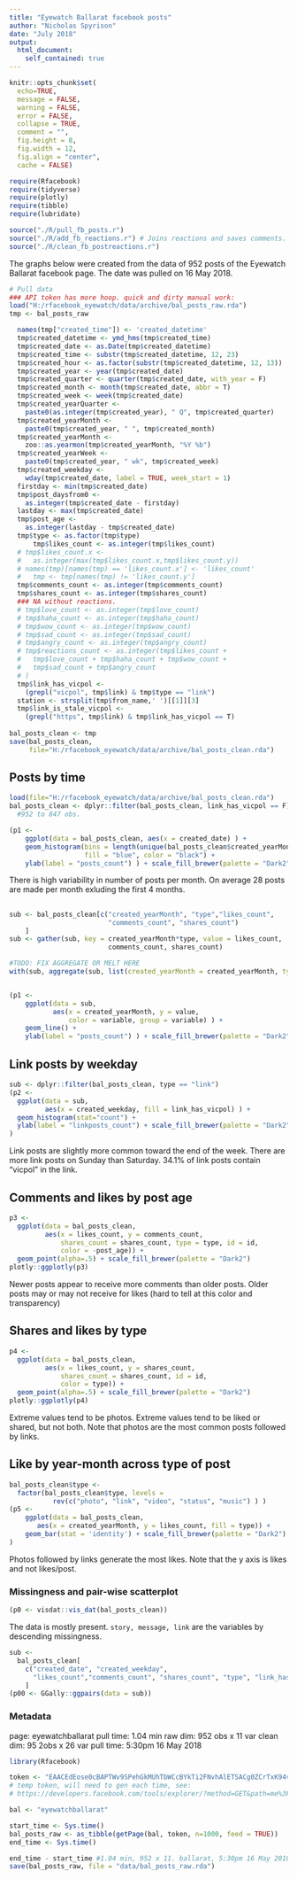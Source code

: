 ```yaml
---
title: "Eyewatch Ballarat facebook posts"
author: "Nicholas Spyrison"
date: "July 2018"
output: 
  html_document:
    self_contained: true
---
```

```r
knitr::opts_chunk$set(
  echo=TRUE,
  message = FALSE,
  warning = FALSE,
  error = FALSE, 
  collapse = TRUE,
  comment = "",
  fig.height = 8,
  fig.width = 12,
  fig.align = "center",
  cache = FALSE)

require(Rfacebook)
require(tidyverse)
require(plotly)
require(tibble)
require(lubridate)

source("./R/pull_fb_posts.r")
source("./R/add_fb_reactions.r") # Joins reactions and saves comments.
source("./R/clean_fb_postreactions.r")
```

The graphs below were created from the data of 952 posts of the Eyewatch Ballarat facebook page. The date was pulled on 16 May 2018.

```r
# Pull data
### API token has more hoop. quick and dirty manual work:
load("H:/rfacebook_eyewatch/data/archive/bal_posts_raw.rda")
tmp <- bal_posts_raw

  names(tmp["created_time"]) <- 'created_datetime'
  tmp$created_datetime <- ymd_hms(tmp$created_time)
  tmp$created_date <- as.Date(tmp$created_datetime)
  tmp$created_time <- substr(tmp$created_datetime, 12, 23)
  tmp$created_hour <- as.factor(substr(tmp$created_datetime, 12, 13))
  tmp$created_year <- year(tmp$created_date)
  tmp$created_quarter <- quarter(tmp$created_date, with_year = F)
  tmp$created_month <- month(tmp$created_date, abbr = T)
  tmp$created_week <- week(tmp$created_date)
  tmp$created_yearQuarter <- 
    paste0(as.integer(tmp$created_year), " Q", tmp$created_quarter)
  tmp$created_yearMonth <- 
    paste0(tmp$created_year, " ", tmp$created_month)
  tmp$created_yearMonth <- 
    zoo::as.yearmon(tmp$created_yearMonth, "%Y %b")
  tmp$created_yearWeek <- 
    paste0(tmp$created_year, " wk", tmp$created_week)
  tmp$created_weekday <- 
    wday(tmp$created_date, label = TRUE, week_start = 1)
  firstday <- min(tmp$created_date)
  tmp$post_daysfrom0 <- 
    as.integer(tmp$created_date - firstday)
  lastday <- max(tmp$created_date)
  tmp$post_age <- 
    as.integer(lastday - tmp$created_date)
  tmp$type <- as.factor(tmp$type)
      tmp$likes_count <- as.integer(tmp$likes_count)
  # tmp$likes_count.x <- 
  #   as.integer(max(tmp$likes_count.x,tmp$likes_count.y))
  # names(tmp)[names(tmp) == 'likes_count.x'] <- 'likes_count'
  #   tmp <- tmp[names(tmp) != 'likes_count.y']
  tmp$comments_count <- as.integer(tmp$comments_count)
  tmp$shares_count <- as.integer(tmp$shares_count)
  ### NA without reactions.
  # tmp$love_count <- as.integer(tmp$love_count)
  # tmp$haha_count <- as.integer(tmp$haha_count)
  # tmp$wow_count <- as.integer(tmp$wow_count)
  # tmp$sad_count <- as.integer(tmp$sad_count)
  # tmp$angry_count <- as.integer(tmp$angry_count)
  # tmp$reactions_count <- as.integer(tmp$likes_count + 
  #   tmp$love_count + tmp$haha_count + tmp$wow_count + 
  #   tmp$sad_count + tmp$angry_count
  # )
  tmp$link_has_vicpol <- 
    (grepl("vicpol", tmp$link) & tmp$type == "link")
  station <- strsplit(tmp$from_name,' ')[[1]][3]
  tmp$link_is_stale_vicpol <- 
    (grepl("https", tmp$link) & tmp$link_has_vicpol == T)
  
bal_posts_clean <- tmp
save(bal_posts_clean,
     file="H:/rfacebook_eyewatch/data/archive/bal_posts_clean.rda")
```

## Posts by time

```r
load(file="H:/rfacebook_eyewatch/data/archive/bal_posts_clean.rda")
bal_posts_clean <- dplyr::filter(bal_posts_clean, link_has_vicpol == F)
  #952 to 847 obs.

(p1 <- 
    ggplot(data = bal_posts_clean, aes(x = created_date) ) +
    geom_histogram(bins = length(unique(bal_posts_clean$created_yearMonth) ),
                   fill = "blue", color = "black") + 
    ylab(label = "posts_count") ) + scale_fill_brewer(palette = "Dark2")
```
There is high variability in number of posts per month. On average 28 posts are made per month exluding the first 4 months.


##

```r
sub <- bal_posts_clean[c("created_yearMonth", "type","likes_count",
                         "comments_count", "shares_count")
    ]
sub <- gather(sub, key = created_yearMonth*type, value = likes_count,
                         comments_count, shares_count)

#TODO: FIX AGGREGATE OR MELT HERE
with(sub, aggregate(sub, list(created_yearMonth = created_yearMonth, type = type), sum)


(p1 <-
    ggplot(data = sub,
           aes(x = created_yearMonth, y = value,
               color = variable, group = variable) ) +
    geom_line() +
    ylab(label = "posts_count") ) + scale_fill_brewer(palette = "Dark2")
```

## Link posts by weekday

```r
sub <- dplyr::filter(bal_posts_clean, type == "link")
(p2 <- 
  ggplot(data = sub, 
         aes(x = created_weekday, fill = link_has_vicpol) ) + 
  geom_histogram(stat="count") + 
  ylab(label = "linkposts_count") + scale_fill_brewer(palette = "Dark2")
)  
```


Link posts are slightly more common toward the end of the week. There are more link posts on Sunday than Saturday. 34.1% of link posts contain "vicpol" in the link.


## Comments and likes by post age

```r
p3 <- 
  ggplot(data = bal_posts_clean, 
         aes(x = likes_count, y = comments_count, 
             shares_count = shares_count, type = type, id = id, 
             color = -post_age)) + 
  geom_point(alpha=.5) + scale_fill_brewer(palette = "Dark2")
plotly::ggplotly(p3)
```
Newer posts appear to receive more comments than older posts. Older posts may or may not receive for likes (hard to tell at this color and transparency)


## Shares and likes by type

```r
p4 <- 
  ggplot(data = bal_posts_clean, 
         aes(x = likes_count, y = shares_count, 
             shares_count = shares_count, id = id, 
             color = type)) +
  geom_point(alpha=.5) + scale_fill_brewer(palette = "Dark2")
plotly::ggplotly(p4)
```
Extreme values tend to be photos. Extreme values tend to be liked or shared, but not both. Note that photos are the most common posts followed by links.


## Like by year-month across type of post

```r
bal_posts_clean$type <- 
  factor(bal_posts_clean$type, levels = 
           rev(c("photo", "link", "video", "status", "music") ) )
(p5 <-
    ggplot(data = bal_posts_clean, 
       aes(x = created_yearMonth, y = likes_count, fill = type)) +
    geom_bar(stat = 'identity') + scale_fill_brewer(palette = "Dark2") 
)
```
Photos followed by links generate the most likes. Note that the y axis is likes and not likes/post.


### Missingness and pair-wise scatterplot

```r
(p0 <- visdat::vis_dat(bal_posts_clean))
```
The data is mostly present. `story, message, link` are the variables by descending missingness.

```r
sub <- 
  bal_posts_clean[
    c("created_date", "created_weekday", 
      "likes_count","comments_count", "shares_count", "type", "link_has_vicpol")
    ]
(p00 <- GGally::ggpairs(data = sub))
```



### Metadata

page: eyewatchballarat
pull time: 1.04 min
raw dim: 952 obs x 11 var 
clean dim: 95 2obs x 26 var 
pull time: 5:30pm 16 May 2018
```r
library(Rfacebook)

token <- "EAACEdEose0cBAPTWv9SPehGkMUhTbWCcBYkTi2FNvhAlETSACg0ZCrTxK94v7QSLXWJQxniD8aVkHob0541svS4WOVpKv8O1PABqXXtQWGusAMPdLZBYYRjo6MlOGVUHQQQCOEaoPZAoRWDXbKT8d7lBSId2mBvxOmqxUHJIbKE8UIObWPDOYDaXta9oxAZD" 
# temp token, will need to gen each time, see:
# https://developers.facebook.com/tools/explorer/?method=GET&path=me%3Ffields%3Did%2Cname&version=v3.0)

bal <- "eyewatchballarat"

start_time <- Sys.time()
bal_posts_raw <- as_tibble(getPage(bal, token, n=1000, feed = TRUE)) 
end_time <- Sys.time()

end_time - start_time #1.04 min, 952 x 11. ballarat, 5:30pm 16 May 2018
save(bal_posts_raw, file = "data/bal_posts_raw.rda")
```
